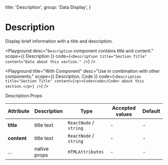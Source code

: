 
  title: 'Description',
  group: 'Data Display',
}

# Description

Display brief information with a title and description.

<Playground
  desc="`Description` component contains title and content."
  scope={{ Description }}
  code={`
<Description title="Section Title" content="Data about this section." />
`}
/>

<Playground
  title="With Component"
  desc="Use in combination with other components."
  scope={{ Description, Code }}
  code={`
<Description title="Section Title" content={<p><Code>code</Code> about this section.</p>} />
`}
/>

<Attributes edit="/app/components/description.mdx">
<Attributes.Title>Description.Props</Attributes.Title>

| Attribute   | Description  | Type                   | Accepted values | Default |
| ----------- | ------------ | ---------------------- | --------------- | ------- |
| **title**   | title text   | `ReactNode` / `string` | -               | -       |
| **content** | title text   | `ReactNode` / `string` | -               | -       |
| ...         | native props | `HTMLAttributes`       | -               | -       |

</Attributes>
